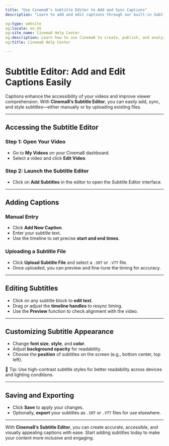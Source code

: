 ```yaml
---
title: "Use Cinema8’s Subtitle Editor to Add and Sync Captions"
description: "Learn to add and edit captions through our built-in Subtitle Editor. Enhance accessibility and clarity in your videos. Visit Cinema8."

og:type: website
og:locale: en_US
og:site_name: Cinema8 Help Center
og:description: Learn how to use Cinema8 to create, publish, and analyze interactive videos.
og:title: Cinema8 Help Center

---
```



# Subtitle Editor: Add and Edit Captions Easily

Captions enhance the accessibility of your videos and improve viewer comprehension. With **Cinema8’s Subtitle Editor**, you can easily add, sync, and style subtitles—either manually or by uploading existing files.

---

## Accessing the Subtitle Editor

<Steps>

### Step 1: Open Your Video

- Go to **My Videos** on your Cinema8 dashboard.
- Select a video and click **Edit Video**.

### Step 2: Launch the Subtitle Editor

- Click on **Add Subtitles** in the editor to open the Subtitle Editor interface.

</Steps>

---

## Adding Captions

### Manual Entry

- Click **Add New Caption**.
- Enter your subtitle text.
- Use the timeline to set precise **start and end times**.

### Uploading a Subtitle File

- Click **Upload Subtitle File** and select a `.SRT` or `.VTT` file.
- Once uploaded, you can preview and fine-tune the timing for accuracy.

---

## Editing Subtitles

- Click on any subtitle block to **edit text**.
- Drag or adjust the **timeline handles** to resync timing.
- Use the **Preview** function to check alignment with the video.

---

## Customizing Subtitle Appearance

- Change **font size**, **style**, and **color**.
- Adjust **background opacity** for readability.
- Choose the **position** of subtitles on the screen (e.g., bottom center, top left).

<Callout type="info">
🎨 Tip: Use high-contrast subtitle styles for better readability across devices and lighting conditions.
</Callout>

---

## Saving and Exporting

- Click **Save** to apply your changes.
- Optionally, **export** your subtitles as `.SRT` or `.VTT` files for use elsewhere.

---

With **Cinema8’s Subtitle Editor**, you can create accurate, accessible, and visually appealing captions with ease. Start adding subtitles today to make your content more inclusive and engaging.
